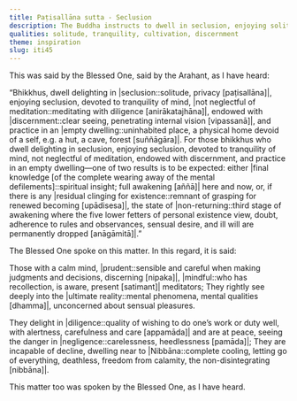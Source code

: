 ```yaml
---
title: Paṭisallāna sutta - Seclusion
description: The Buddha instructs to dwell in seclusion, enjoying solitude, being devoted to tranquility of mind, meditating with diligence, being endowed with discernment, practicing in an empty dwelling.
qualities: solitude, tranquility, cultivation, discernment
theme: inspiration
slug: iti45
---
```


This was said by the Blessed One, said by the Arahant, as I have heard:

“Bhikkhus, dwell delighting in |seclusion::solitude, privacy [paṭisallāna]|, enjoying seclusion, devoted to tranquility of mind, |not neglectful of meditation::meditating with diligence [anirākatajhāna]|, endowed with |discernment::clear seeing, penetrating internal vision [vipassanā]|, and practice in an |empty dwelling::uninhabited place, a physical home devoid of a self, e.g. a hut, a cave, forest [suññāgāra]|. For those bhikkhus who dwell delighting in seclusion, enjoying seclusion, devoted to tranquility of mind, not neglectful of meditation, endowed with discernment, and practice in an empty dwelling—one of two results is to be expected: either |final knowledge [of the complete wearing away of the mental defilements]::spiritual insight; full awakening [aññā]| here and now, or, if there is any |residual clinging for existence::remnant of grasping for renewed becoming [upādisesa]|, the state of |non-returning::third stage of awakening where the five lower fetters of personal existence view, doubt, adherence to rules and observances, sensual desire, and ill will are permanently dropped [anāgāmitā]|.”

The Blessed One spoke on this matter. In this regard, it is said:

Those with a calm mind, |prudent::sensible and careful when making judgments and decisions, discerning [nipaka]|,
|mindful::who has recollection, is aware, present [satimant]| meditators;
They rightly see deeply into the |ultimate reality::mental phenomena, mental qualities [dhamma]|,
unconcerned about sensual pleasures.

They delight in |diligence::quality of wishing to do one’s work or duty well, with alertness, carefulness and care [appamāda]| and are at peace,
seeing the danger in |negligence::carelessness, heedlessness [pamāda]|;
They are incapable of decline,
dwelling near to |Nibbāna::complete cooling, letting go of everything, deathless, freedom from calamity, the non-disintegrating [nibbāna]|.

This matter too was spoken by the Blessed One, as I have heard.